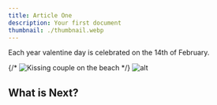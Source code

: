 ```yaml
---
title: Article One
description: Your first document
thumbnail: ./thumbnail.webp
---
```


Each year valentine day is celebrated on the 14th of February.

{/* <img src="./valentine.jpg" alt="Kissing couple on the beach" /> */}
![alt](./valentine.jpg)

## What is Next?

<Cards>
  <Card title="Learn more about Next.js" href="https://nextjs.org/docs" />
  <Card title="Learn more about Fumadocs" href="https://fumadocs.vercel.app" />
</Cards>


